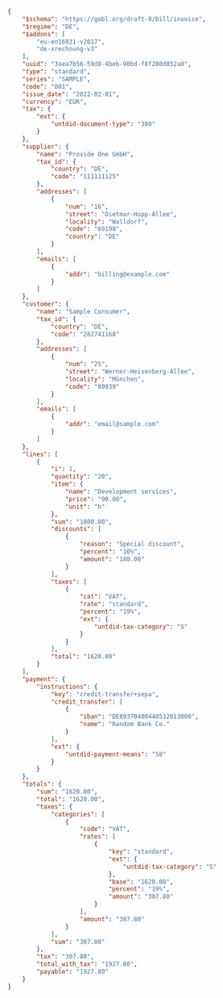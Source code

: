 ```json XRechnung B2B Invoice
{
    "$schema": "https://gobl.org/draft-0/bill/invoice",
    "$regime": "DE",
    "$addons": [
        "eu-en16931-v2017",
        "de-xrechnung-v3"
    ],
    "uuid": "3aea7b56-59d8-4beb-90bd-f8f280d852a0",
    "type": "standard",
    "series": "SAMPLE",
    "code": "001",
    "issue_date": "2022-02-01",
    "currency": "EUR",
    "tax": {
        "ext": {
            "untdid-document-type": "380"
        }
    },
    "supplier": {
        "name": "Provide One GmbH",
        "tax_id": {
            "country": "DE",
            "code": "111111125"
        },
        "addresses": [
            {
                "num": "16",
                "street": "Dietmar-Hopp-Allee",
                "locality": "Walldorf",
                "code": "69190",
                "country": "DE"
            }
        ],
        "emails": [
            {
                "addr": "billing@example.com"
            }
        ]
    },
    "customer": {
        "name": "Sample Consumer",
        "tax_id": {
            "country": "DE",
            "code": "282741168"
        },
        "addresses": [
            {
                "num": "25",
                "street": "Werner-Heisenberg-Allee",
                "locality": "München",
                "code": "80939"
            }
        ],
        "emails": [
            {
                "addr": "email@sample.com"
            }
        ]
    },
    "lines": [
        {
            "i": 1,
            "quantity": "20",
            "item": {
                "name": "Development services",
                "price": "90.00",
                "unit": "h"
            },
            "sum": "1800.00",
            "discounts": [
                {
                    "reason": "Special discount",
                    "percent": "10%",
                    "amount": "180.00"
                }
            ],
            "taxes": [
                {
                    "cat": "VAT",
                    "rate": "standard",
                    "percent": "19%",
                    "ext": {
                        "untdid-tax-category": "S"
                    }
                }
            ],
            "total": "1620.00"
        }
    ],
    "payment": {
        "instructions": {
            "key": "credit-transfer+sepa",
            "credit_transfer": [
                {
                    "iban": "DE89370400440532013000",
                    "name": "Random Bank Co."
                }
            ],
            "ext": {
                "untdid-payment-means": "58"
            }
        }
    },
    "totals": {
        "sum": "1620.00",
        "total": "1620.00",
        "taxes": {
            "categories": [
                {
                    "code": "VAT",
                    "rates": [
                        {
                            "key": "standard",
                            "ext": {
                                "untdid-tax-category": "S"
                            },
                            "base": "1620.00",
                            "percent": "19%",
                            "amount": "307.80"
                        }
                    ],
                    "amount": "307.80"
                }
            ],
            "sum": "307.80"
        },
        "tax": "307.80",
        "total_with_tax": "1927.80",
        "payable": "1927.80"
    }
}
```
